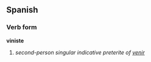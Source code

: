 ==Spanish==
===Verb form===
'''viniste'''

# ''second-person singular indicative preterite of [[venir]]''